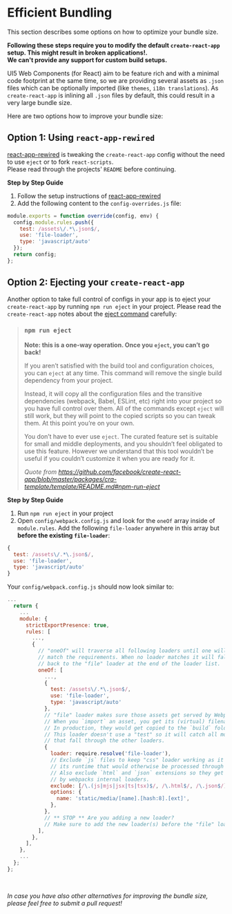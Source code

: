 
<Meta title="Efficient Bundling" />

# Efficient Bundling

This section describes some options on how to optimize your bundle size.

**Following these steps require you to modify the default `create-react-app` setup. This might result in broken applications!.**<br />
**We can't provide any support for custom build setups.**

UI5 Web Components (for React) aim to be feature rich and with a minimal code footprint at the same time, so we are
providing several assets as `.json` files which can be optionally imported (like `themes`, `i18n translations`).
As `create-react-app` is inlining all `.json` files by default, this could result in a very large bundle size.

Here are two options how to improve your bundle size:

## Option 1: Using `react-app-rewired`

[react-app-rewired](https://github.com/timarney/react-app-rewired) is tweaking the `create-react-app` config without
the need to use `eject` or to fork `react-scripts`. <br />
Please read through the projects' `README` before continuing.

**Step by Step Guide**

1. Follow the setup instructions of [react-app-rewired](https://github.com/timarney/react-app-rewired#how-to-rewire-your-create-react-app-project)
2. Add the following content to the `config-overrides.js` file:

```js
module.exports = function override(config, env) {
  config.module.rules.push({
    test: /assets\/.*\.json$/,
    use: 'file-loader',
    type: 'javascript/auto'
  });
  return config;
};
```

## Option 2: Ejecting your `create-react-app`

Another option to take full control of configs in your app is to eject your `create-react-app` by running `npm run eject`
in your project. Please read the `create-react-app` notes about the [eject command](https://github.com/facebook/create-react-app/blob/master/packages/cra-template/template/README.md#npm-run-eject) carefully:

> ### `npm run eject`
>
> **Note: this is a one-way operation. Once you `eject`, you can’t go back!**
>
> If you aren’t satisfied with the build tool and configuration choices, you can `eject` at any time. This command will remove the single build dependency from your project.
>
> Instead, it will copy all the configuration files and the transitive dependencies (webpack, Babel, ESLint, etc) right into your project so you have full control over them. All of the commands except `eject` will still work, but they will point to the copied scripts so you can tweak them. At this point you’re on your own.
>
> You don’t have to ever use `eject`. The curated feature set is suitable for small and middle deployments, and you shouldn’t feel obligated to use this feature. However we understand that this tool wouldn’t be useful if you couldn’t customize it when you are ready for it.
>
> _Quote from https://github.com/facebook/create-react-app/blob/master/packages/cra-template/template/README.md#npm-run-eject_

**Step by Step Guide**

1. Run `npm run eject` in your project
2. Open `config/webpack.config.js` and look for the `oneOf` array inside of `module.rules`. Add the following `file-loader`
   anywhere in this array but **before the existing `file-loader`**:

```js
{
  test: /assets\/.*\.json$/,
  use: 'file-loader',
  type: 'javascript/auto'
}
```

Your `config/webpack.config.js` should now look similar to:

```js
...
  return {
    ...
    module: {
      strictExportPresence: true,
      rules: [
        ...,
        {
          // "oneOf" will traverse all following loaders until one will
          // match the requirements. When no loader matches it will fall
          // back to the "file" loader at the end of the loader list.
          oneOf: [
            ...,
            {
              test: /assets\/.*\.json$/,
              use: 'file-loader',
              type: 'javascript/auto'
            },
            // "file" loader makes sure those assets get served by WebpackDevServer.
            // When you `import` an asset, you get its (virtual) filename.
            // In production, they would get copied to the `build` folder.
            // This loader doesn't use a "test" so it will catch all modules
            // that fall through the other loaders.
            {
              loader: require.resolve('file-loader'),
              // Exclude `js` files to keep "css" loader working as it injects
              // its runtime that would otherwise be processed through "file" loader.
              // Also exclude `html` and `json` extensions so they get processed
              // by webpacks internal loaders.
              exclude: [/\.(js|mjs|jsx|ts|tsx)$/, /\.html$/, /\.json$/],
              options: {
                name: 'static/media/[name].[hash:8].[ext]',
              },
            },
            // ** STOP ** Are you adding a new loader?
            // Make sure to add the new loader(s) before the "file" loader.
          ],
        },
      ],
    },
    ...
  };
};

```

<br />

_In case you have also other alternatives for improving the bundle size, please feel free to submit a pull request!_
